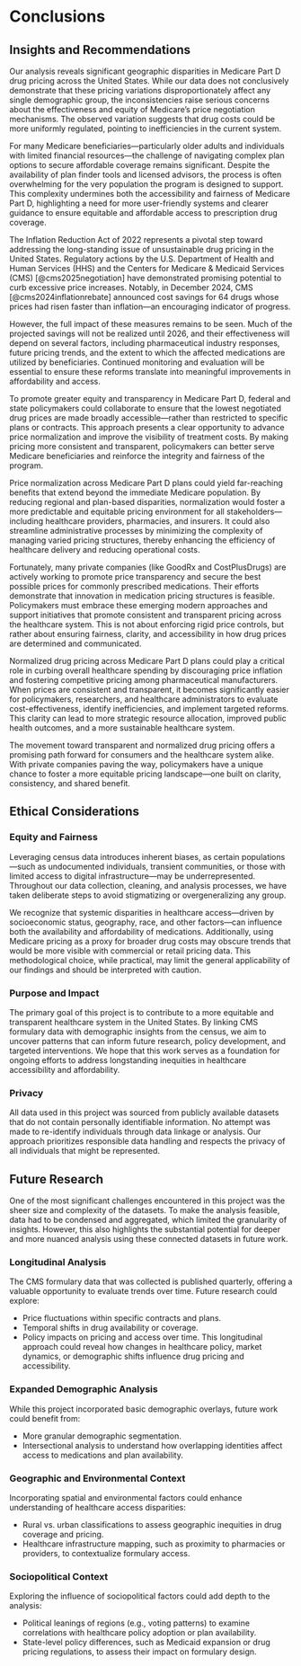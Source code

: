 # Conclusions

## Insights and Recommendations

Our analysis reveals significant geographic disparities in Medicare Part D drug pricing across the United States. While our data does not conclusively demonstrate that these pricing variations disproportionately affect any single demographic group, the inconsistencies raise serious concerns about the effectiveness and equity of Medicare’s price negotiation mechanisms. The observed variation suggests that drug costs could be more uniformly regulated, pointing to inefficiencies in the current system.

For many Medicare beneficiaries—particularly older adults and individuals with limited financial resources—the challenge of navigating complex plan options to secure affordable coverage remains significant. Despite the availability of plan finder tools and licensed advisors, the process is often overwhelming for the very population the program is designed to support. This complexity undermines both the accessibility and fairness of Medicare Part D, highlighting a need for more user-friendly systems and clearer guidance to ensure equitable and affordable access to prescription drug coverage. 

The Inflation Reduction Act of 2022 represents a pivotal step toward addressing the long-standing issue of unsustainable drug pricing in the United States. Regulatory actions by the U.S. Department of Health and Human Services (HHS) and the Centers for Medicare & Medicaid Services (CMS) [@cms2025negotiation] have demonstrated promising potential to curb excessive price increases. Notably, in December 2024, CMS [@cms2024inflationrebate] announced cost savings for 64 drugs whose prices had risen faster than inflation—an encouraging indicator of progress.

However, the full impact of these measures remains to be seen. Much of the projected savings will not be realized until 2026, and their effectiveness will depend on several factors, including pharmaceutical industry responses, future pricing trends, and the extent to which the affected medications are utilized by beneficiaries. Continued monitoring and evaluation will be essential to ensure these reforms translate into meaningful improvements in affordability and access.

To promote greater equity and transparency in Medicare Part D, federal and state policymakers could collaborate to ensure that the lowest negotiated drug prices are made broadly accessible—rather than restricted to specific plans or contracts. This approach presents a clear opportunity to advance price normalization and improve the visibility of treatment costs. By making pricing more consistent and transparent, policymakers can better serve Medicare beneficiaries and reinforce the integrity and fairness of the program.

Price normalization across Medicare Part D plans could yield far-reaching benefits that extend beyond the immediate Medicare population. By reducing regional and plan-based disparities, normalization would foster a more predictable and equitable pricing environment for all stakeholders—including healthcare providers, pharmacies, and insurers. It could also streamline administrative processes by minimizing the complexity of managing varied pricing structures, thereby enhancing the efficiency of healthcare delivery and reducing operational costs.

Fortunately, many private companies (like GoodRx and CostPlusDrugs) are actively working to promote price transparency and secure the best possible prices for commonly prescribed medications. Their efforts demonstrate that innovation in medication pricing structures is feasible. Policymakers must embrace these emerging modern approaches and support initiatives that promote consistent and transparent pricing across the healthcare system. This is not about enforcing rigid price controls, but rather about ensuring fairness, clarity, and accessibility in how drug prices are determined and communicated.

Normalized drug pricing across Medicare Part D plans could play a critical role in curbing overall healthcare spending by discouraging price inflation and fostering competitive pricing among pharmaceutical manufacturers. When prices are consistent and transparent, it becomes significantly easier for policymakers, researchers, and healthcare administrators to evaluate cost-effectiveness, identify inefficiencies, and implement targeted reforms. This clarity can lead to more strategic resource allocation, improved public health outcomes, and a more sustainable healthcare system.

The movement toward transparent and normalized drug pricing offers a promising path forward for consumers and the healthcare system alike. With private companies paving the way, policymakers have a unique chance to foster a more equitable pricing landscape—one built on clarity, consistency, and shared benefit.

## Ethical Considerations

### Equity and Fairness

Leveraging census data introduces inherent biases, as certain populations—such as undocumented individuals, transient communities, or those with limited access to digital infrastructure—may be underrepresented. Throughout our data collection, cleaning, and analysis processes, we have taken deliberate steps to avoid stigmatizing or overgeneralizing any group.

We recognize that systemic disparities in healthcare access—driven by socioeconomic status, geography, race, and other factors—can influence both the availability and affordability of medications. Additionally, using Medicare pricing as a proxy for broader drug costs may obscure trends that would be more visible with commercial or retail pricing data. This methodological choice, while practical, may limit the general applicability of our findings and should be interpreted with caution.

### Purpose and Impact

The primary goal of this project is to contribute to a more equitable and transparent healthcare system in the United States. By linking CMS formulary data with demographic insights from the census, we aim to uncover patterns that can inform future research, policy development, and targeted interventions. We hope that this work serves as a foundation for ongoing efforts to address longstanding inequities in healthcare accessibility and affordability.

### Privacy

All data used in this project was sourced from publicly available datasets that do not contain personally identifiable information. No attempt was made to re-identify individuals through data linkage or analysis. Our approach prioritizes responsible data handling and respects the privacy of all individuals that might be represented.

## Future Research

One of the most significant challenges encountered in this project was the sheer size and complexity of the datasets. To make the analysis feasible, data had to be condensed and aggregated, which limited the granularity of insights. However, this also highlights the substantial potential for deeper and more nuanced analysis using these connected datasets in future work.

### Longitudinal Analysis

The CMS formulary data that was collected is published quarterly, offering a valuable opportunity to evaluate trends over time. Future research could explore:

 - Price fluctuations within specific contracts and plans.
 - Temporal shifts in drug availability or coverage.
 - Policy impacts on pricing and access over time. This longitudinal approach could reveal how changes in healthcare policy, market dynamics, or demographic shifts influence drug pricing and accessibility.
 
### Expanded Demographic Analysis

While this project incorporated basic demographic overlays, future work could benefit from:

 - More granular demographic segmentation.
 - Intersectional analysis to understand how overlapping identities affect access to medications and plan availability.
 
### Geographic and Environmental Context

Incorporating spatial and environmental factors could enhance understanding of healthcare access disparities:

 - Rural vs. urban classifications to assess geographic inequities in drug coverage and pricing.
 - Healthcare infrastructure mapping, such as proximity to pharmacies or providers, to contextualize formulary access.

### Sociopolitical Context

Exploring the influence of sociopolitical factors could add depth to the analysis:

 - Political leanings of regions (e.g., voting patterns) to examine correlations with healthcare policy adoption or plan availability.
 - State-level policy differences, such as Medicaid expansion or drug pricing regulations, to assess their impact on formulary design.
 



